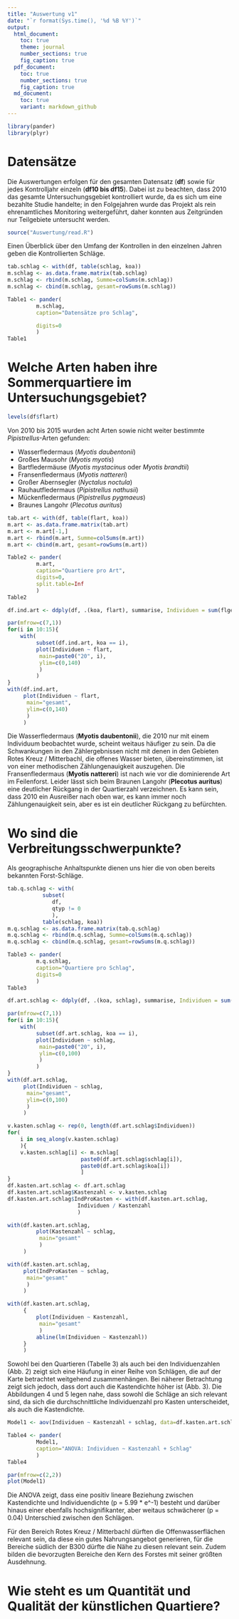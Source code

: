 ```yaml
---
title: "Auswertung v1"
date: "`r format(Sys.time(), '%d %B %Y')`"
output:
  html_document:
    toc: true
    theme: journal
    number_sections: true
    fig_caption: true
  pdf_document:
    toc: true
    number_sections: true
    fig_caption: true
  md_document:
    toc: true      
    variant: markdown_github
---
```


```r
library(pander)
library(plyr)
```

# Datensätze

Die Auswertungen erfolgen für den gesamten Datensatz (**df**) sowie für jedes Kontrolljahr einzeln (**df10 bis df15**).
Dabei ist zu beachten, dass 2010 das gesamte Untersuchungsgebiet kontrolliert wurde,
da es sich um eine bezahlte Studie handelte;
in den Folgejahren wurde das Projekt als rein ehrenamtliches Monitoring weitergeführt,
daher konnten aus Zeitgründen nur Teilgebiete untersucht werden.

```r
source("Auswertung/read.R")
```

Einen Überblick über den Umfang der Kontrollen in den einzelnen Jahren geben die Kontrollierten Schläge.

```r
tab.schlag <- with(df, table(schlag, koa))
m.schlag <- as.data.frame.matrix(tab.schlag)
m.schlag <- rbind(m.schlag, Summe=colSums(m.schlag))
m.schlag <- cbind(m.schlag, gesamt=rowSums(m.schlag))
```

```r
Table1 <- pander(
		 m.schlag,
		 caption="Datensätze pro Schlag",

		 digits=0
		 )
Table1
```

# Welche Arten haben ihre Sommerquartiere im Untersuchungsgebiet?

```r
levels(df$flart)
```

Von 2010 bis 2015 wurden acht Arten sowie nicht weiter bestimmte _Pipistrellus_-Arten gefunden:

* Wasserfledermaus (_Myotis daubentonii_)
* Großes Mausohr (_Myotis myotis_)
* Bartfledermäuse (_Myotis mystacinus_ oder _Myotis brandtii_)
* Fransenfledermaus (_Myotis nattereri_)
* Großer Abernsegler (_Nyctalus noctula_)
* Rauhautfledermaus (_Pipistrellus nathusii_)
* Mückenfledermaus (_Pipistrellus pygmaeus_)
* Braunes Langohr (_Plecotus auritus_)

```r
tab.art <- with(df, table(flart, koa))
m.art <- as.data.frame.matrix(tab.art)
m.art <- m.art[-1,]
m.art <- rbind(m.art, Summe=colSums(m.art))
m.art <- cbind(m.art, gesamt=rowSums(m.art))
```

```r
Table2 <- pander(
		 m.art,
		 caption="Quartiere pro Art",
		 digits=0,
		 split.table=Inf
		 )
Table2
```
```r
df.ind.art <- ddply(df, .(koa, flart), summarise, Individuen = sum(flges))
```

```r
par(mfrow=c(7,1))
for(i in 10:15){
	with(
	     subset(df.ind.art, koa == i),
	     plot(Individuen ~ flart, 
		  main=paste0("20", i),
		  ylim=c(0,140)
		  )
	     )
}
with(df.ind.art,
     plot(Individuen ~ flart,
	  main="gesamt",
	  ylim=c(0,140)
	  )
     )
```

Die Wasserfledermaus (**Myotis daubentonii**), die 2010 nur mit einem Individuum beobachtet wurde, scheint weitaus häufiger zu sein. 
Da die Schwankungen in den Zählergebnissen nicht mit denen in den Gebieten Rotes Kreuz / Mitterbachl, die offenes Wasser bieten, übereinstimmen, ist von einer methodischen Zählungenauigkeit auszugehen.
Die Fransenfledermaus (**Myotis nattereri**) ist nach wie vor die dominierende Art im Feilenforst.
Leider lässt sich beim Braunen Langohr (**Plecotus auritus**) eine deutlicher Rückgang in der Quartierzahl verzeichnen.
Es kann sein, dass 2010 ein Ausreißer nach oben war, es kann immer noch Zählungenauigkeit sein, aber es ist ein deutlicher Rückgang zu befürchten.

# Wo sind die Verbreitungsschwerpunkte?

Als geographische Anhaltspunkte dienen uns hier die von oben bereits bekannten Forst-Schläge.

```r
tab.q.schlag <- with(
		   subset(
			  df,
			  qtyp != 0
			  ),
		   table(schlag, koa))
m.q.schlag <- as.data.frame.matrix(tab.q.schlag)
m.q.schlag <- rbind(m.q.schlag, Summe=colSums(m.q.schlag))
m.q.schlag <- cbind(m.q.schlag, gesamt=rowSums(m.q.schlag))
```

```r
Table3 <- pander(
		 m.q.schlag,
		 caption="Quartiere pro Schlag",
		 digits=0
		 )
Table3
```

```r
df.art.schlag <- ddply(df, .(koa, schlag), summarise, Individuen = sum(flges))
```

```r
par(mfrow=c(7,1))
for(i in 10:15){
	with(
	     subset(df.art.schlag, koa == i),
	     plot(Individuen ~ schlag, 
		  main=paste0("20", i),
		  ylim=c(0,100)
		  )
	     )
}
with(df.art.schlag,
     plot(Individuen ~ schlag,
	  main="gesamt",
	  ylim=c(0,100)
	  )
     )
```

```r
v.kasten.schlag <- rep(0, length(df.art.schlag$Individuen))
for(
    i in seq_along(v.kasten.schlag)
    ){
	v.kasten.schlag[i] <- m.schlag[
				       paste0(df.art.schlag$schlag[i]), 
				       paste0(df.art.schlag$koa[i])
				       ]
}
df.kasten.art.schlag <- df.art.schlag
df.kasten.art.schlag$Kastenzahl <- v.kasten.schlag
df.kasten.art.schlag$IndProKasten <- with(df.kasten.art.schlag,
					  Individuen / Kastenzahl
					  )
```

```r
with(df.kasten.art.schlag,
	     plot(Kastenzahl ~ schlag,
		  main="gesamt"
		  )
     )
```

```r
with(df.kasten.art.schlag,
     plot(IndProKasten ~ schlag,
	  main="gesamt"
	  )
     )
```

```r
with(df.kasten.art.schlag,
     {
	     plot(Individuen ~ Kastenzahl,
		  main="gesamt"
		  )
	     abline(lm(Individuen ~ Kastenzahl))
     }
     )
```

Sowohl bei den Quartieren (Tabelle 3) als auch bei den Individuenzahlen (Abb. 2) zeigt sich eine Häufung in einer Reihe von Schlägen, die auf der Karte betrachtet weitgehend zusammenhängen. Bei näherer Betrachtung zeigt sich jedoch, dass dort auch die Kastendichte höher ist (Abb. 3).
Die Abbildungen 4 und 5 legen nahe, dass sowohl die Schläge an sich relevant sind, da sich die durchschnittliche Individuenzahl pro Kasten unterscheidet, 
als auch die Kastendichte.

```r
Model1 <- aov(Individuen ~ Kastenzahl + schlag, data=df.kasten.art.schlag)
```

```r
Table4 <- pander(
		 Model1,
		 caption="ANOVA: Individuen ~ Kastenzahl + Schlag"
		 )
Table4
```

```r
par(mfrow=c(2,2))
plot(Model1)
```
Die ANOVA zeigt, dass eine positiv lineare Beziehung zwischen Kastendichte und Individuendichte (p = 5.99 * e^-1) besteht und darüber hinaus einer ebenfalls hochsignifikanter, aber weitaus schwächerer (p = 0.04) Unterschied zwischen den Schlägen.

Für den Bereich Rotes Kreuz / Mitterbachl dürften die Offenwasserflächen relevant sein, da diese ein gutes Nahrungsangebot generieren,
für die Bereiche südlich der B300 dürfte die Nähe zu diesen relevant sein.
Zudem bilden die bevorzugten Bereiche den Kern des Forstes mit seiner größten Ausdehnung.

# Wie steht es um Quantität und Qualität der künstlichen Quartiere?

```r
```
